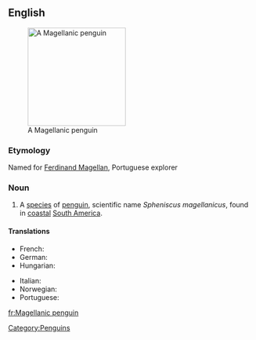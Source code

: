 ==English==
{{wikipedia}}
[[Image:Magellanic-penguin02.jpg|200px|thumb|right|A Magellanic penguin]]

===Etymology===
Named for [[w:Ferdinand Magellan|Ferdinand Magellan]], Portuguese explorer

===Noun===
{{en-noun|sg=[[Magellanic]] [[penguin]]}}

# A [[species]] of [[penguin]], scientific name ''Spheniscus magellanicus'', found in [[coastal]] [[South America]]. 

====Translations====
{{trans-top|Penguin}}
* French: {{t|fr|manchot de Magellan|m}}
* German: {{t|de|Magellan-Pinguin|m}}
* Hungarian: {{t|hu|Magellán-pingvin }}
{{trans-mid}}
* Italian: {{t|it|pinguino di Magellano|m}}
* Norwegian: {{t|no|Magellanpingvin}}
* Portuguese: {{t|pt|pinguim-de-magalhães }}
{{trans-bottom}}

[[Category:Penguins]]

[[fr:Magellanic penguin]]
